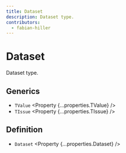 ```yaml
---
title: Dataset
description: Dataset type.
contributors:
  - fabian-hiller
---
```



# Dataset

Dataset type.

## Generics

- `TValue` <Property {...properties.TValue} />
- `TIssue` <Property {...properties.TIssue} />

## Definition

- `Dataset` <Property {...properties.Dataset} />
